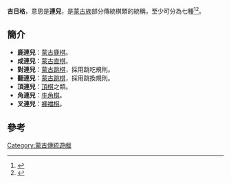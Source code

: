 '''吉日格'''，意思是'''連兒'''，是[[蒙古族|蒙古族]]部分傳統棋類的統稱，至少可分為七種<ref name="蒙古族“吉日格”棋戏">{{cite journal |author=吴岚|title=〈蒙古族“吉日格”棋戏〉|journal=《内蒙古文物考古》 |issue=2000年02期|date=2002|publisher=内蒙古自治区文物考古研究所|location=中國|language=zh-cn| }}</ref><ref name="蒙古民族游乐文化">{{cite book |author=郑宏奎、国庆、陈丽琴 |title=《蒙古民族游乐文化》 |date=2008-03-01|publisher=方志出版社 |location=中國 |language=zh-cn |isbn=9787501022113 }}</ref>。

==簡介==
*'''鹿連兒'''：[[蒙古鹿棋|蒙古鹿棋]]。
*'''成連兒'''：[[蒙古直棋|蒙古直棋]]。
*'''對連兒'''：[[蒙古跳棋|蒙古跳棋]]，採用跳吃規則。
*'''翻連兒'''：[[蒙古跳棋|蒙古跳棋]]，採用跳換規則。
*'''頂連兒'''：[[頂棋|頂棋]]之類。
*'''角連兒'''：[[牛角棋|牛角棋]]。
*'''叉連兒'''：[[褲襠棋|褲襠棋]]。

==參考==
<div class="references-small">
<references/>
</div>

[[Category:蒙古傳統遊戲|Category:蒙古傳統遊戲]]
